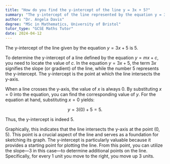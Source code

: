 ```yaml
---
title: "How do you find the y-intercept of the line y = 3x + 5?"
summary: "The y-intercept of the line represented by the equation y = 3x + 5 is 5, indicating the point where the line crosses the y-axis."
author: "Dr. Angela Davis"
degree: "MSc in Mathematics, University of Bristol"
tutor_type: "GCSE Maths Tutor"
date: 2024-04-12
---
```


The y-intercept of the line given by the equation $y = 3x + 5$ is $5$.

To determine the y-intercept of a line defined by the equation $y = mx + c$, you need to locate the value of $c$. In the equation $y = 3x + 5$, the term $3x$ signifies the slope (or gradient) of the line, while the number $5$ represents the y-intercept. The y-intercept is the point at which the line intersects the y-axis.

When a line crosses the y-axis, the value of $x$ is always $0$. By substituting $x = 0$ into the equation, you can find the corresponding value of $y$. For the equation at hand, substituting $x = 0$ yields:

$$
y = 3(0) + 5 = 5.
$$

Thus, the y-intercept is indeed $5$.

Graphically, this indicates that the line intersects the y-axis at the point $(0, 5)$. This point is a crucial aspect of the line and serves as a foundation for sketching its graph. The y-intercept is particularly valuable because it provides a starting point for plotting the line. From this point, you can utilize the slope—$3$ in this case—to determine additional points on the line. Specifically, for every $1$ unit you move to the right, you move up $3$ units.
    